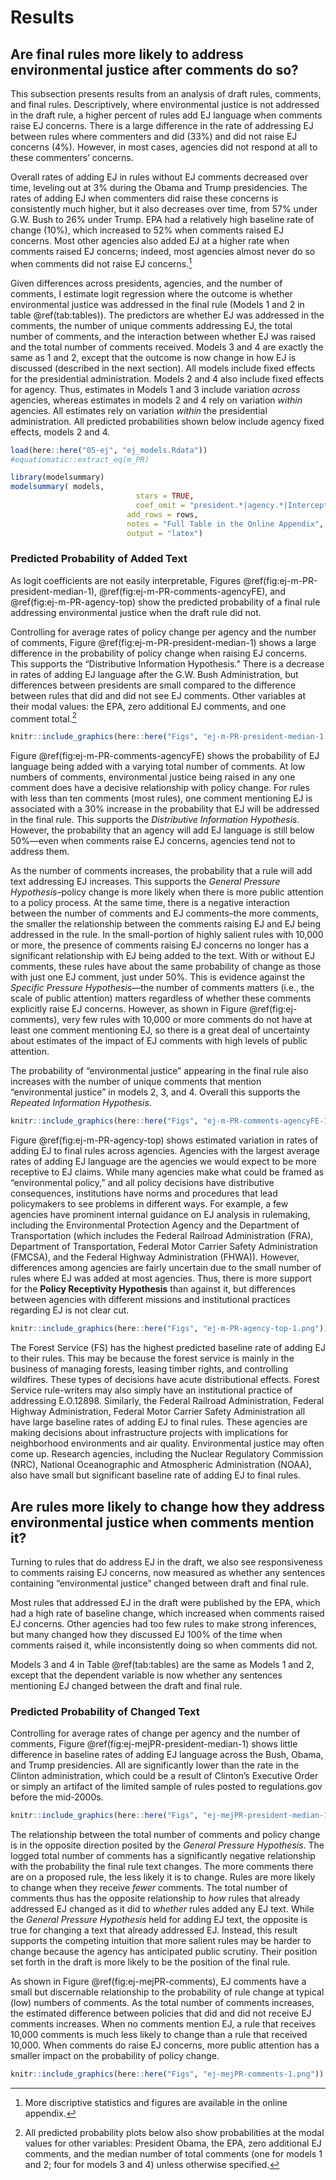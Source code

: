 # Results

## Are final rules more likely to address environmental justice after comments do so?

This subsection presents results from an analysis of draft
rules, comments, and final rules. Descriptively, 
<!--figure
\@ref(fig:ej-PR-winrate-1)
shows that, in general, -->
where environmental
justice is not addressed in the draft rule, a higher percent of rules add EJ language when comments raise EJ concerns. There is a large difference in the rate of addressing EJ between rules where commenters and did (33%) and did not raise EJ concerns (4%). However, in most cases, agencies did not respond at all to these commenters' concerns.

<!--
```r

knitr::include_graphics(here::here("Figs", "ej-PR-winrate-1.png"))
```
-->
<!--Considering the total number of comments, 

```r
knitr::include_graphics(here::here("Figs", "ejejPR-winrate-comments-1.png"))
```
-->


<!--Figure \@ref(fig:ej-PR-winrate-2) shows that -->
Overall rates of adding EJ in rules without EJ comments decreased over time, leveling out at 3% during the Obama and Trump presidencies. The rates of adding EJ when commenters did raise these concerns is consistently much higher, but it also decreases over time, from 57% under G.W. Bush to 26% under Trump.
<!--Finally, looking at selected agencies, Figure \@ref(fig:ej-PR-winrate-2) shows that-->
EPA had a relatively high baseline rate of change (10%), which increased to 52% when comments raised EJ concerns. Most other agencies also added EJ at a higher rate when comments raised EJ concerns; indeed, most agencies almost never do so when comments did not raise EJ concerns.^[More discriptive statistics and figures are available in the online appendix.]

<!--
```r

knitr::include_graphics(here::here("Figs", "ej-PR-winrate-president-1.png"))

knitr::include_graphics(here::here("Figs", "ej-PR-winrate-agency-1.png"))
```

### Estimating *Whether* "Environmental Justice" is Added to Final Rule
-->

Given differences across presidents, agencies, and the number of comments, I estimate logit regression where the outcome is whether environmental justice was addressed in the final rule (Models 1 and 2 in table \@ref(tab:tables)). The predictors are
whether EJ was addressed in the comments, the number of unique comments addressing EJ, the total number of comments, and the interaction between whether EJ was raised and the total number of comments received. Models 3 and 4 are exactly the same as 1 and 2, except that the outcome is now change in how EJ is discussed (described in the next section). All models include fixed effects for the presidential administration. Models 2 and 4 also include fixed effects for agency. Thus, estimates in Models 1 and 3 include variation *across* agencies, whereas estimates in models 2 and 4 rely on variation *within* agencies. All estimates rely on variation *within* the presidential administration. 
<!--The base equation for model 1 is shown below.-->
All predicted probabilities shown below include agency fixed effects, models 2 and 4.

```r
load(here::here("05-ej", "ej_models.Rdata"))
#equatiomatic::extract_eq(m_PR)
```

```r
library(modelsummary)
modelsummary( models, 
                            stars = TRUE, 
                            coef_omit = "president.*|agency.*|Intercept", 
                          add_rows = rows, 
                          notes = "Full Table in the Online Appendix",
                          output = "latex")
```


\begin{table}[H]
\centering
\caption{\label{tab:tables}Logit Regression Models Predicting Change in Final Rule Text}

\begin{tabular}[t]{lcccc}
\toprule
Model  & 1 & 2 & 3 & 4\\
(Dependent Variable)  & (EJ Added) & (EJ Added) & (EJ Changed) & (EJ Changed)\\
\midrule
EJ comment = TRUE & 3.348*** & 2.284*** & 0.672*** & 0.731***\\
 & (0.219) & (0.233) & (0.250) & (0.255)\\
log(comments + 1) & 0.140*** & 0.231*** & -0.093*** & -0.128***\\
 & (0.022) & (0.034) & (0.029) & (0.031)\\
Unique EJ comments & 0.005 & 0.124** & 0.036** & 0.044***\\
 & (0.006) & (0.051) & (0.015) & (0.016)\\
EJ comment x log(comments + 1) & -0.309*** & -0.194*** & 0.051 & 0.061\\
 & (0.049) & (0.066) & (0.049) & (0.051)\\
\midrule
Num.Obs. & 12234 & 12234 & 2034 & 2034\\
President FE & X & X & X & X\\
Agency FE &  & X &  & X\\
AIC & 4263.5 & 3330.9 & 2279.7 & 2232.6\\
BIC & 4322.8 & 3671.8 & 2324.6 & 2395.5\\
Log.Lik. & -2123.728 & -1619.440 & -1131.840 & -1087.306\\
\bottomrule
\multicolumn{5}{l}{\textsuperscript{} * p $<$ 0.1, ** p $<$ 0.05, *** p $<$ 0.01}\\
\multicolumn{5}{l}{\textsuperscript{} Full Table in the Online Appendix}\\
\end{tabular}
\end{table}


### Predicted Probability of Added Text

As logit coefficients are not easily interpretable, Figures \@ref(fig:ej-m-PR-president-median-1), \@ref(fig:ej-m-PR-comments-agencyFE), and  \@ref(fig:ej-m-PR-agency-top) show the predicted probability of a final rule addressing environmental justice when the draft rule did not. 

Controlling for average rates of policy change per agency and the number of comments, Figure \@ref(fig:ej-m-PR-president-median-1) shows a large difference in the probability of policy change when raising EJ concerns. This supports the "Distributive Information Hypothesis." There is a decrease in rates of adding EJ language after the G.W. Bush Administration, but differences between presidents are small compared to the difference between rules that did and did not see EJ comments.  Other variables at their modal values: the EPA, zero additional EJ comments, and one comment total.^[All predicted probability plots below also show probabilities at the modal values for other variables: President Obama, the EPA, zero additional EJ comments, and the median number of total comments (one for models 1 and 2; four for models 3 and 4) unless otherwise specified.] 

```r

knitr::include_graphics(here::here("Figs", "ej-m-PR-president-median-1.png"))
```

Figure \@ref(fig:ej-m-PR-comments-agencyFE) shows the probability of EJ language being added with a varying total number of comments. 
At low numbers of comments, environmental justice being raised in any one comment does have a decisive relationship with policy change. For rules with less than ten comments (most rules), one comment mentioning EJ is associated with a 30% increase in the probability that EJ will be addressed in the final rule. This supports the *Distributive Information Hypothesis*. However, <!--as in figure \@ref(fig:ej-PR-winrate-1), -->
the probability that an agency will add EJ language is still below 50%---even when comments raise EJ concerns, agencies tend not to address them. 

As the number of comments increases, the probability that a rule will add text addressing EJ increases. This supports the *General Pressure Hypothesis*--policy change is more likely when there is more public attention to a policy process. At the same time, there is a negative interaction between the number of comments and EJ comments--the more comments, the smaller the relationship between the comments raising EJ and EJ being addressed in the rule. In the small-portion of highly salient rules with 10,000 or more, the presence of comments raising EJ concerns no longer has a significant relationship with EJ being added to the text. With or without EJ comments, these rules have about the same probability of change as those with just one EJ comment, just under 50%. This is evidence against the *Specific Pressure Hypothesis*---the number of comments matters (i.e., the scale of public attention) matters regardless of whether these comments explicitly raise EJ concerns. However, as shown in Figure \@ref(fig:ej-comments), very few rules with 10,000 or more comments do not have at least one comment mentioning EJ, so there is a great deal of uncertainty about estimates of the impact of EJ comments with high levels of public attention.

The probability of
"environmental justice" appearing in the final rule also increases with the number of unique comments that mention "environmental justice" in models 2, 3, and 4. Overall this supports the *Repeated Information Hypothesis*. 


```r

knitr::include_graphics(here::here("Figs", "ej-m-PR-comments-agencyFE-1.png"))

```


Figure \@ref(fig:ej-m-PR-agency-top) shows estimated variation in rates of adding EJ to final rules across agencies.
Agencies with the largest average rates of adding EJ language are the agencies we would expect to be more receptive to EJ claims.  While many agencies make what could be framed as "environmental policy," and all policy decisions have distributive consequences, institutions have norms and procedures that lead policymakers to see problems in different ways. For example, a few agencies have prominent internal guidance on EJ analysis in rulemaking, including the Environmental Protection Agency and the Department of Transportation (which includes the Federal Railroad Administration (FRA), Department of Transportation, Federal Motor Carrier Safety Administration (FMCSA), and the Federal Highway Administration (FHWA)). However, differences among agencies are fairly uncertain due to the small number of rules where EJ was added at most agencies. Thus, there is more support for the **Policy Receptivity Hypothesis** than against it, but differences between agencies with different missions and institutional practices regarding EJ is not clear cut.


```r

knitr::include_graphics(here::here("Figs", "ej-m-PR-agency-top-1.png"))
```



The Forest Service (FS) has the highest predicted baseline rate of adding EJ to their rules. This may be because the forest service is mainly in
the business of managing forests, leasing timber rights, and controlling
wildfires. These types of decisions have acute distributional
effects. Forest Service rule-writers may also simply have an institutional practice of addressing E.O.12898. 
Similarly, the Federal
Railroad Administration,  Federal Highway
Administration, Federal Motor Carrier Safety Administration all have large baseline rates of adding EJ to final rules. These agencies are
making decisions about infrastructure projects with implications for
neighborhood environments and air quality. Environmental justice may
often come up.
Research agencies, including the Nuclear Regulatory Commission (NRC), National Oceanographic and Atmospheric Administration (NOAA), also have small but significant baseline rate of adding EJ to final rules.


## Are rules more likely to change how they address environmental justice when comments mention it?

Turning to rules that do address EJ in the draft, we also see responsiveness to comments raising EJ concerns, now measured as whether any sentences containing "environmental justice" changed between draft and final rule.
<!--Figure \@ref(fig:ejejPR-winrate-1) shows that a higher percent of rules change when comments raise EJ concerns. Overall rates of change in rules without EJ comments are fairly consistent across presidencies.

```r

knitr::include_graphics(here::here("Figs", "ejejPR-winrate-1.png"))
```
-->
<!--Considering the total number of comments, 

```r

knitr::include_graphics(here::here("Figs", "ejejPR-winrate-comments-1.png"))
```
-->
<!--
Finally, looking at selected agencies, Figure \@ref(fig:ejejPR-winrate-2) that 
-->

Most rules that addressed EJ in the draft were published by the EPA, which had a high rate of baseline change, which increased when comments raised EJ concerns. Other agencies had too few rules to make strong inferences, but many changed how they discussed EJ 100% of the time when comments raised it, while inconsistently doing so when comments did not.

<!--
```r

knitr::include_graphics(here::here("Figs", "ejejPR-winrate-president-1.png"))

knitr::include_graphics(here::here("Figs", "ejejPR-winrate-agency-1.png"))

```



### Estimating Change in *How* "Environmental Justice" is Addressed
-->

Models 3 and 4 in Table \@ref(tab:tables) are the same as Models 1 and 2, except that the dependent variable is now whether any sentences mentioning EJ changed between the draft and final rule.

### Predicted Probability of Changed Text

Controlling for average rates of change per agency and the number of comments, Figure \@ref(fig:ej-mejPR-president-median-1) shows little difference in baseline rates of adding EJ language across the Bush, Obama, and Trump presidencies. All are significantly lower than the rate in the Clinton administration, which could be a result of Clinton's Executive Order or simply an artifact of the limited sample of rules posted to regulations.gov before the mid-2000s. 

```r

knitr::include_graphics(here::here("Figs", "ej-mejPR-president-median-1.png"))
```

The relationship between the total number of comments and policy change is in the opposite direction posited by the *General Pressure Hypothesis*. The logged total number of comments has a significantly negative relationship with the probability the final rule text changes. The more comments there are on a proposed rule, the less likely it is to change. Rules are more likely to change when they receive *fewer* comments. The total number of comments thus has the opposite relationship to *how* rules that already addressed EJ changed as it did to *whether* rules added any EJ text. While the *General Pressure Hypothesis* held for adding EJ text, the opposite is true for changing a text that already addressed EJ. Instead, this result supports the competing intuition that more salient rules may be harder to change because the agency has anticipated public scrutiny. Their position set forth in the draft is more likely to be the position of the final rule.

As shown in Figure \@ref(fig:ej-mejPR-comments), EJ comments have a small but discernable relationship to the probability of rule change at typical (low) numbers of comments. As the total number of comments increases, the estimated difference between policies that did and did not receive EJ comments increases. When no comments mention EJ, a rule that receives 10,000 comments is much less likely to change than a rule that received 10,000. When comments do raise EJ concerns, more public attention has a smaller impact on the probability of policy change.

```r

knitr::include_graphics(here::here("Figs", "ej-mejPR-comments-1.png"))
```



